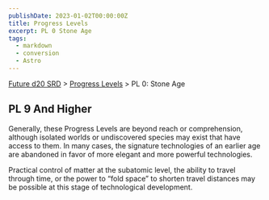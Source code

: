 ```yaml
---
publishDate: 2023-01-02T00:00:00Z
title: Progress Levels
excerpt: PL 0 Stone Age
tags:
  - markdown
  - conversion
  - Astro
---
```






[Future d20 SRD](/#futureD20) > [Progress Levels](future-d20-srd-progress-levels-index) > PL 0: Stone Age




## PL 9 And Higher


Generally, these Progress Levels are beyond reach or comprehension, although isolated worlds or undiscovered species may exist that have access to them. In many cases, the signature technologies of an earlier age are abandoned in favor of more elegant and more powerful technologies.


Practical control of matter at the subatomic level, the ability to travel through time, or the power to “fold space” to shorten travel distances may be possible at this stage of technological development.



